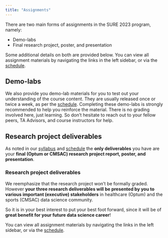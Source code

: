 ```yaml
---
title: "Assignments"
---
```


There are two main forms of assignments in the SURE 2023 program, namely:

  - Demo-labs
  - Final research project, poster, and presentation

Some additional details on both are provided below. You can view all assignment
materials by navigating the links in the left sidebar, or via the
[schedule](../schedule.qmd).

## Demo-labs

We also provide you demo-lab materials for you to test out your understanding of
the course content. They are usually released once or twice a week, as per the
[schedule](../schedule.qmd). Completing these demo-labs is strongly recommended
to help you reinforce the material. There is no grading involved here, just
learning. So don't hesitate to reach out to your fellow peers, TA Advisors, and
course instructors for help.

## Research project deliverables

As noted in our [syllabus](../syllabus.qmd) and [schedule](../schedule.qmd) the
**only deliverables** you have are your **final (Optum or CMSAC) research 
project report, poster, and presentation**. 

::: {.callout-tip}
### Research project deliverables

We reemphasize that the research project won't be formally graded. However
**your three research deliverables will be presented by you to various important
(executive) stakeholders** in healthcare (Optum) and the sports (CMSAC) data
science community.

So it is in your best interest to put your best foot forward, since it will be
of **great benefit for your future data science career**!
:::

You can view all assignment materials by navigating the links in the left 
sidebar, or via the [schedule](../schedule.qmd).


